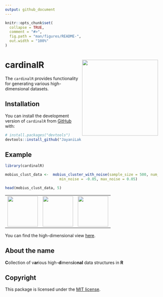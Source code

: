 ```yaml
---
output: github_document
---
```


<!-- README.md is generated from README.Rmd. Please edit that file -->

```r
knitr::opts_chunk$set(
  collapse = TRUE,
  comment = "#>",
  fig.path = "man/figures/README-",
  out.width = "100%"
)
```

# cardinalR <img src="man/figures/logo.png" align="right" height="250" width="auto" alt="" />

<!-- badges: start -->
<!-- badges: end -->

The `cardinalR` provides functionality for generating various high-dimensional datasets.

## Installation

You can install the development version of `cardinalR` from [GitHub](https://github.com/) with:

``` r
# install.packages("devtools")
devtools::install_github("JayaniLakshika/cardinalR")
```

## Example

```r
library(cardinalR)
```

```r
mobius_clust_data <-  mobius_cluster_with_noise(sample_size = 500, num_noise_dims = 2, 
                         min_noise = -0.05, max_noise = 0.05)

head(mobius_clust_data, 5)
```

<table style="width:100%">
  <tr>
    <td align="center"><img src="man/figures/mobius_1.png" height="100" alt="" /></td>
    <td align="center"><img src="man/figures/mobius_2.png" height="100" alt="" /></td>
    <td align="center"><img src="man/figures/mobius_3.png" height="100" alt="" /></td>
  </tr>
</table>


You can find the high-dimensional view [here](https://youtu.be/731aZxDifCs).

## About the name

**C**ollection of v**ar**ious high-**d**imens**i**o**nal** data structures in **R**

## Copyright

This package is licensed under the [MIT license](https://github.com/JayaniLakshika/cardinalR/tree/main?tab=MIT-2-ov-file). 

